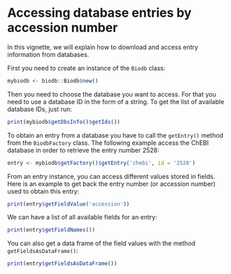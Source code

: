 <!--
%\VignetteEngine{knitr::rmarkdown}
%\VignetteIndexEntry{Accessing database entries by accession number}
-->

# Accessing database entries by accession number

In this vignette, we will explain how to download and access entry information from databases.

First you need to create an instance of the `Biodb` class:
```r
mybiodb <- biodb::Biodb$new()
```

Then you need to choose the database you want to access. For that you need to use a database ID in the form of a string. To get the list of available database IDs, just run:
```r
print(mybiodb$getDbsInfo()$getIds())
```

To obtain an entry from a database you have to call the `getEntry()` method from the `BiodbFactory` class. The following example access the ChEBI database in order to retrieve the entry number 2528:
```r
entry <- mybiodb$getFactory()$getEntry('chebi', id = '2528')
```

From an entry instance, you can access different values stored in fields. Here is an example to get back the entry number (or accession number) used to obtain this entry:
```r
print(entry$getFieldValue('accession'))
```

We can have a list of all available fields for an entry:
```r
print(entry$getFieldNames())
```

You can also get a data frame of the field values with the method `getFieldsAsDataFrame()`:
```r
print(entry$getFieldsAsDataFrame())
```

